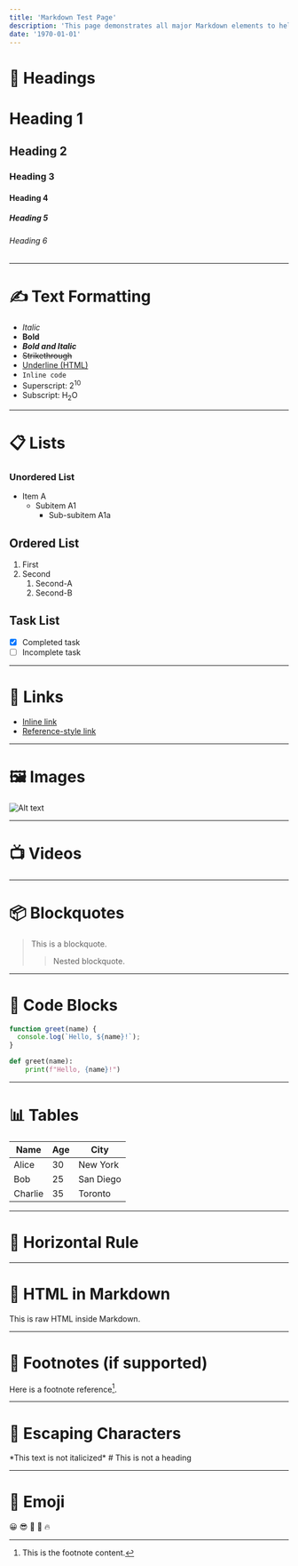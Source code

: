 ```yaml
---
title: 'Markdown Test Page'
description: 'This page demonstrates all major Markdown elements to help verify that they `render` correctly'
date: '1970-01-01'
---
```


# 🧱 Headings

# Heading 1

## Heading 2

### Heading 3

#### Heading 4

##### Heading 5

###### Heading 6

---

# ✍️ Text Formatting

- _Italic_
- **Bold**
- **_Bold and Italic_**
- ~~Strikethrough~~
- <u>Underline (HTML)</u>
- `Inline code`
- Superscript: 2<sup>10</sup>
- Subscript: H<sub>2</sub>O

---

# 📋 Lists

### Unordered List

- Item A
  - Subitem A1
    - Sub-subitem A1a

## Ordered List

1. First
2. Second
   1. Second-A
   2. Second-B

## Task List

- [x] Completed task
- [ ] Incomplete task

---

# 🔗 Links

- [Inline link](https://example.com)
- [Reference-style link][ref]

[ref]: https://example.com

---

# 🖼️ Images

![Alt text](https://images.unsplash.com/photo-1511044568932-338cba0ad803?q=80&w=1740&auto=format&fit=crop&ixlib=rb-4.1.0&ixid=M3wxMjA3fDB8MHxwaG90by1wYWdlfHx8fGVufDB8fHx8fA%3D%3D 'Placeholder Image')

---

# 📺 Videos

<YouTubeEmbed videoId="0AOYrRHqicI" />

---

# 📦 Blockquotes

> This is a blockquote.
>
> > Nested blockquote.

---

# 🧮 Code Blocks

```javascript
function greet(name) {
  console.log(`Hello, ${name}!`);
}
```

```python
def greet(name):
    print(f"Hello, {name}!")
```

---

# 📊 Tables

| Name    | Age | City      |
| ------- | --- | --------- |
| Alice   | 30  | New York  |
| Bob     | 25  | San Diego |
| Charlie | 35  | Toronto   |

---

# 🔣 Horizontal Rule

---

# 🧪 HTML in Markdown

<div style={{ color: 'red' }}>This is raw HTML inside Markdown.</div>

---

# 🧩 Footnotes (if supported)

Here is a footnote reference[^1].

[^1]: This is the footnote content.

---

# 🧹 Escaping Characters

\*This text is not italicized\*
\# This is not a heading

---

# 🧪 Emoji

😀 😎 🚀 🧠 🔥
